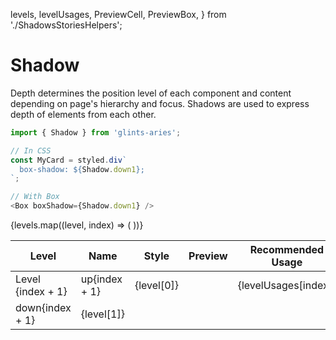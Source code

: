   levels,
  levelUsages,
  PreviewCell,
  PreviewBox,
} from './ShadowsStoriesHelpers';

<Meta title="Utilities/Shadow" />

# Shadow

Depth determines the position level of each component and content depending on
page's hierarchy and focus. Shadows are used to express depth of elements from
each other.

```TypeScript
import { Shadow } from 'glints-aries';

// In CSS
const MyCard = styled.div`
  box-shadow: ${Shadow.down1};
`;

// With Box
<Box boxShadow={Shadow.down1} />
```

<table>
  <thead>
    <tr>
      <th>Level</th>
      <th>Name</th>
      <th>Style</th>
      <th>Preview</th>
      <th>Recommended Usage</th>
    </tr>
  </thead>
  <tbody>
    {levels.map((level, index) => (
      <Fragment key={index}>
        <tr>
          <td rowSpan={2}>Level {index + 1}</td>
          <td>
            <span>up{index + 1}</span>
          </td>
          <td>
            <span>{level[0]}</span>
          </td>
          <td rowSpan={2}>
            <PreviewCell>
              <PreviewBox shadow={level[0]} />
              <PreviewBox shadow={level[1]} />
            </PreviewCell>
          </td>
          <td rowSpan={2}>{levelUsages[index]}</td>
        </tr>
        <tr>
          <td>
            <span>down{index + 1}</span>
          </td>
          <td>
            <span>{level[1]}</span>
          </td>
        </tr>
      </Fragment>
    ))}
  </tbody>
</table>

